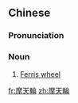 {{also|摩天轮}}
==Chinese==
{{zh-forms|s=摩天轮|type=21}}
{{wikipedia|lang=zh}}

===Pronunciation===
{{zh-pron
|m=mótiānlún
|c=mo1 tin1 leon4
|cat=n
}}

===Noun===
{{zh-noun}}

# [[Ferris wheel]]

[[fr:摩天輪]]
[[zh:摩天輪]]